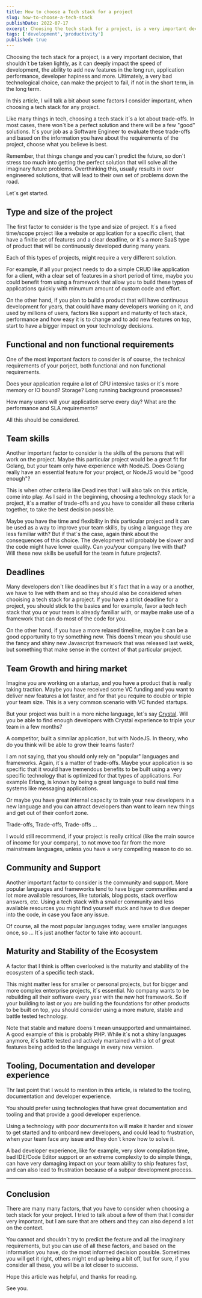 ```yaml
---
title: How to choose a Tech stack for a project
slug: how-to-choose-a-tech-stack
publishDate: 2022-07-17
excerpt: Choosing the tech stack for a project, is a very important decision, that shouldn´t be taken lightly, as it can deeply impact the speed of development and the ability to add new features in the long run, application performance, developer hapiness and more. Ultimately, a very bad technological choice, can make the project to fail, if not in the short term, in the long term. In this article, I will talk a bit about some factors I consider important, when choosing a tech stack for any project.
tags: ['development','productivity']
published: true
---
```


Choosing the tech stack for a project, is a very important decision, that shouldn´t be taken lightly, as it can deeply impact the speed of development, the ability to add new features in the long run, application performance, developer hapiness and more. Ultimately, a very bad technological choice, can make the project to fail, if not in the short term, in the long term.

In this article, I will talk a bit about some factors I consider important, when choosing a tech stack for any project.

Like many things in tech, choosing a tech stack it´s a lot about trade-offs. In most cases, there won´t be a perfect solution and there will be a few "good" solutions. It´s your job as a Software Engineer to evaluate these trade-offs and based on the information you have about the requirements of the project, choose what you believe is best.

Remember, that things change and you can´t predict the future, so don´t stress too much into getting the perfect solution that will solve all the imaginary future problems. Overthinking this, usually results in over engineered solutions, that will lead to their own set of problems down the road.

Let´s get started.

## Type and size of the project

The first factor to consider is the type and size of project. It´s a fixed time/scope project like a website or application for a specific client, that have a finitie set of features and a clear deadline, or it´s a more SaaS type of product that will be continuously developed during many years.

Each of this types of projects, might require a very different solution.

For example, if all your project needs to do a simple CRUD like application for a client, with a clear set of features in a short period of time, maybe you could benefit from using a framework that allow you to build these types of applications quickly with minumum amount of custom code and effort.

On the other hand, if you plan to build a product that will have continuous development for years, that could have many developers working on it, and used by millions of users, factors like support and maturity of tech stack, performance and how easy it is to change and to add new features on top, start to have a bigger impact on your technology decisions.

## Functional and non functional requirements

One of the most important factors to consider is of course, the technical requirements of your porject, both functional and non functional requirements.

Does your application require a lot of CPU intensive tasks or it´s more memory or IO bound? Storage? Long running background proecesses?

How many users will your application serve every day? What are the performance and SLA requirements?

All this should be considered.

## Team skills

Another important factor to consider is the skills of the persons that will work on the project. Maybe this particular project would be a great fit for Golang, but your team only have experience with NodeJS. Does Golang really have an essential feature for your project, or NodeJS would be "good enough"?

This is when other criteria like Deadlines that I will also talk on this article, come into play. As I said in the beginning, choosing a technology stack for a project, it´s a matter of trade-offs and you have to consider all these criteria together, to take the best decision possible.

Maybe you have the time and flexibility in this particular project and it can be used as a way to improve your team skills, by using a language they are less familiar with? But if that´s the case, again think about the consequences of this choice. The development will probably be slower and the code might have lower quality. Can you/your company live with that? Will these new skills be usefull for the team in future projects?.

## Deadlines

Many developers don´t like deadlines but it´s fact that in a way or a another, we have to live with them and so they should also be considered when chooising a tech stack for a project. If you have a strict deadline for a project, you should stick to the basics and for example, favor a tech tech stack that you or your team is already familiar with, or maybe make use of a framework that can do most of the code for you.

On the other hand, if you have a more relaxed timeline, maybe it can be a good opportunity to try something new. This doens´t mean you should use the fancy and shiny new Javascript framework that was released last wekk, but something that make sense in the context of that particular project.

## Team Growth and hiring market

Imagine you are working on a startup, and you have a product that is really taking traction. Maybe you have received some VC funding and you want to deliver new features a lot faster, and for that you require to double or triple your team size. This is a very common scenario with VC funded startups.

But your project was built in a more niche language, let´s say [Crystal](https://crystal-lang.org/). Will you be able to find enough developers with Crystal experience to triple your team in a few months?

A competitor, built a simnilar application, but with NodeJS. In theory, who do you think will be able to grow their teams faster?

I am not saying, that you should only rely on "popular" languages and frameworks. Again, it´s a matter of trade-offs. Maybe your application is so specific that it would have tremendous benefits to be built using a very specific technology that is optimized for that types of applications. For example Erlang, is known by being a great language to build real time systems like messaging applications.

Or maybe you have great internal capacity to train your new developers in a new language and you can attract developers than want to learn new things and get out of their confort zone.

Trade-offs, Trade-offs, Trade-offs ...

I would still recommend, if your project is really critical (like the main source of income for your company), to not move too far from the more mainstream languages, unless you have a very compelling reason to do so.

## Community and Support

Another important factor to consider is the community and support. More popular languages and frameworks tend to have bigger communities and a lot more available resources, like tutorials, blog posts, stack overflow answers, etc. Using a tech stack with a smaller community and less available resources you might find yourself stuck and have to dive deeper into the code, in case you face any issue.

Of course, all the most popular languages today, were smaller languages once, so ... It´s just another factor to take into account.

## Maturity and Stability of the Ecosystem

A factor that I think is offten overlooked is the maturity and stability of the ecosystem of a specific tech stack.

This might matter less for smaller or personal projects, but for bigger and more complex enterprise projects, it´s essential. No company wants to be rebuilding all their software every year with the new hot framework. So if your building to last or you are building the foundations for other products to be built on top, you should consider using a more mature, stable and battle tested technology.

Note that stable and mature doens´t mean unsupported and unmaintained. A good example of this is probably PHP. While it´s not a shiny languages anymore, it´s battle tested and actively mantained with a lot of great features being added to the language in every new version.

## Tooling, Documentation and developer experience

Thr last point that I would to mention in this article, is related to the tooling, documentation and developer experience.

You should prefer using technologies that have great documentation and tooling and that provide a good developer experience.

Using a technology with poor documentaiton will make it harder and slower to get started and to onboard new developers, and could lead to frustration, when your team face any issue and they don´t know how to solve it.

A bad developer experience, like for example, very slow compilation time, bad IDE/Code Editor support or an extreme complexity to do simple things, can have very damaging impact on your team ability to ship features fast, and can also lead to frustration because of a subpar development process.

---

## Conclusion

There are many many factors, that you have to consider when choosing a tech stack for your project. I tried to talk about a few of them that I consider very important, but I am sure that are others and they can also depend a lot on the context.

You cannot and shouldn´t try to predict the feature and all the imaginary requirements, but you can use of all these factors, and based on the information you have, do the most informed decision possible. Sometimes you will get it right, others might end up being a bit off, but for sure, if you consider all these, you will be a lot closer to success.

Hope this article was helpful, and thanks for reading.

See you.
